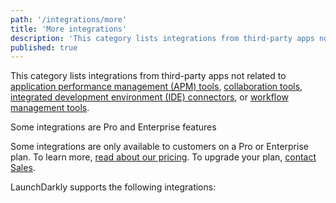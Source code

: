 ```yaml
---
path: '/integrations/more'
title: 'More integrations'
description: 'This category lists integrations from third-party apps not related to application performance management (APM) tools, collaboration tools, integrated development environment (IDE) connectors, or workflow management tools.'
published: true
---
```


This category lists integrations from third-party apps not related to [application performance management (APM) tools](/integrations/app-performance), [collaboration tools](/integrations/collaboration), [integrated development environment (IDE) connectors](/integrations/ide), or [workflow management tools](/integrations/workflow).

<Callout intent="primary">
<CalloutTitle>Some integrations are Pro and Enterprise features</CalloutTitle>
<CalloutDescription>

Some integrations are only available to customers on a Pro or Enterprise plan. To learn more, [read about our pricing](https://launchdarkly.com/pricing/). To upgrade your plan, [contact Sales](https://launchdarkly.com/contact-sales/).

</CalloutDescription>
</Callout>

LaunchDarkly supports the following integrations:

<ChildPageList path="/integrations/more" />
